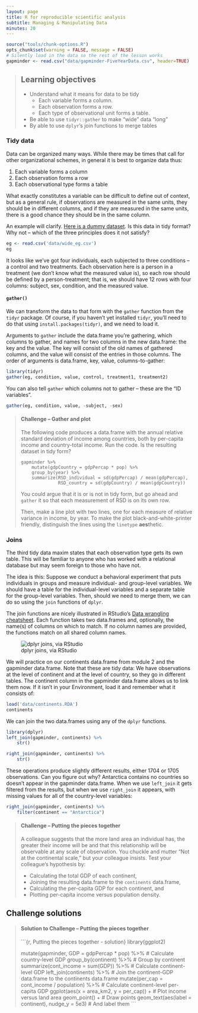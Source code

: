 ```yaml
---
layout: page
title: R for reproducible scientific analysis
subtitle: Managing & Manipulating Data
minutes: 20
---
```


```r
source("tools/chunk-options.R")
opts_chunk$set(warning = FALSE, message = FALSE)
# Silently load in the data so the rest of the lesson works
gapminder <- read.csv("data/gapminder-FiveYearData.csv", header=TRUE)
```

> ## Learning objectives {.objectives}
>
> - Understand what it means for data to be tidy
>     - Each variable forms a column.
>     - Each observation forms a row.
>     - Each type of observational unit forms a table.
> - Be able to use `tidyr::gather` to make "wide" data "long"
> - By able to use `dplyr`'s join functions to merge tables
>

### Tidy data

Data can be organized many ways. While there may be times that call for other organizational schemes, in general it is best to organize data thus:

1. Each variable forms a column
1. Each observation forms a row
1. Each observational type forms a table

What exactly constitutes a variable can be difficult to define out of context, but as a general rule, if observations are measured in the same units, they should be in different columns, and if they are measured in the same units, there is a good chance they should be in the same column.

An example will clarify. [Here is a dummy dataset](https://github.com/michaellevy/gapminder-R/raw/gh-pages/data/wide_eg.csv). Is this data in tidy format? Why not -- which of the three principles does it not satisfy?

```r
eg <- read.csv('data/wide_eg.csv')
eg
```

It looks like we've got four individuals, each subjected to three conditions -- a control and two treatments. Each observation here is a person in a treatment (we don't know what the measured value is), so each row should be defined by a person-treatment; that is, we should have 12 rows with four columns: subject, sex, condition, and the measured value. 

#### `gather()` 

We can transform the data to that form with the `gather` function from the `tidyr` package. Of course, if you haven't yet installed `tidyr`, you'll need to do that using `install.packages(tidyr)`, and we need to load it.

Arguments to `gather` include the data.frame you're gathering, which columns to gather, and names for two columns in the new data.frame: the key and the value. The key will consist of the old names of gathered columns, and the value will consist of the entries in those columns. The order of arguments is data.frame, key, value, columns-to-gather:

```r
library(tidyr)
gather(eg, condition, value, control, treatment1, treatment2)
```

You can also tell `gather` which columns not to gather -- these are the "ID variables".

```r
gather(eg, condition, value, -subject, -sex)
```



> #### Challenge -- Gather and plot {.challenge}
>
> The following code produces a data.frame with the annual relative standard deviation of income among countries, both by per-capita income and country-total income. Run the code. Is the resulting dataset in tidy form? 
> 
> ```
> gapminder %>%
>     mutate(gdpCountry = gdpPercap * pop) %>%
>     group_by(year) %>%
>     summarize(RSD_individual = sd(gdpPercap) / mean(gdpPercap),
>               RSD_country = sd(gdpCountry) / mean(gdpCountry))
> ```
>
> You could argue that it is or is not in tidy form, but go ahead and `gather` it so that each measurement of RSD is on its own row.
> 
> Then, make a line plot with two lines, one for each measure of relative variance in income, by year. To make the plot black-and-white-printer friendly, distinguish the lines using the `linetype` **aes**thetic.
>

### Joins

The third tidy data maxim states that each observation type gets its own table. This will be familiar to anyone who has worked with a relational database but may seem foreign to those who have not. 

The idea is this: Suppose we conduct a behavioral experiment that puts individuals in groups and measure individual- and group-level variables. We should have a table for the individual-level variables and a separate table for the group-level variables. Then, should we need to merge them, we can do so using the `join` functions of `dplyr`. 

The join functions are nicely illustrated in RStudio's [Data wrangling cheatsheet](https://www.rstudio.com/wp-content/uploads/2015/02/data-wrangling-cheatsheet.pdf). Each function takes two data.frames and, optionally, the name(s) of columns on which to match. If no column names are provided, the functions match on all shared column names.

![dplyr joins, via RStudio](fig/dplyr-joins.png)

We will practice on our continents data.frame from module 2 and the gapminder data.frame. Note that these are tidy data: We have observations at the level of continent and at the level of country, so they go in different tables. The continent column in the gapminder data.frame allows us to link them now. If it isn't in your Environment, load it and remember what it consists of:

```r
load('data/continents.RDA')
continents
```

We can join the two data.frames using any of the `dplyr` functions. 

```r
library(dplyr)
left_join(gapminder, continents) %>%
    str()

right_join(gapminder, continents) %>% 
    str()
```

These operations produce slightly different results, either 1704 or 1705 observations. Can you figure out why? Antarctica contains no countries so doesn't appear in the gapminder data.frame. When we use `left_join` it gets filtered from the results, but when we use `right_join` it appears, with missing values for all of the country-level variables:

```r
right_join(gapminder, continents) %>% 
    filter(continent == "Antarctica")
```

> #### Challenge -- Putting the pieces together {.challenge}
> 
> A colleague suggests that the more land area an individual has, the greater their income will be and that this relationship will be observable at any scale of observation. You chuckle and mutter "Not at the continental scale," but your colleague insists. Test your colleague's hypothesis by:
> 
> - Calculating the total GDP of each continent, 
> - Joining the resulting data.frame to the `continents` data.frame, 
> - Calculating the per-capita GDP for each continent, and 
> - Plotting per-capita income versus population density. 
>

## Challenge solutions

> #### Solution to Challenge -- Putting the pieces together {.challenge}
>
>
> ```{r, Putting the pieces together - solution}
> library(ggplot2)
> 
> mutate(gapminder, GDP = gdpPercap * pop) %>%  # Calculate country-level GDP
>     group_by(continent) %>%  # Group by continent
>     summarize(cont_income = sum(GDP)) %>%  # Calculate continent-level GDP
>     left_join(continents) %>%  # Join the continent-GDP data.frame to the continents data.frame
>     mutate(per_cap = cont_income / population) %>%  # Calculate continent-level per-capita GDP
>     ggplot(aes(x = area_km2, y = per_cap)) +  # Plot income versus land area
>     geom_point() +  # Draw points
>     geom_text(aes(label = continent), nudge_y = 5e3)  # And label them
> ```
>

